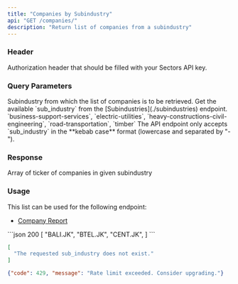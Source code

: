 ```yaml
---
title: "Companies by Subindustry"
api: "GET /companies/"
description: "Return list of companies from a subindustry"
---
```


### Header

<ParamField header="Authorization" type="string" required>
  Authorization header that should be filled with your Sectors API key.
</ParamField>

### Query Parameters

<ParamField query="sub_industry" type="string" initialValue="timber" required>
  Subindustry from which the list of companies is to be retrieved.
  <AccordionGroup>
    <Accordion title="Get the available sub_industry">
      Get the available `sub_industry` from the [Subindustries](./subindustries)
      endpoint.
    </Accordion>
    <Accordion title="Examples of the sub_industry">
      `business-support-services`, `electric-utilities`,
      `heavy-constructions-civil-engineering`, `road-transportation`, `timber`
    </Accordion>
    <Accordion title="Format">
      The API endpoint only accepts `sub_industry` in the **kebab case** format
      (lowercase and separated by "-").
    </Accordion>
  </AccordionGroup>
</ParamField>

### Response

<ResponseField name="payload" type="string[]" required>
  Array of ticker of companies in given subindustry
</ResponseField>

### Usage

This list can be used for the following endpoint:

- [Company Report](../report/company)

<ResponseExample>
```json 200
[
  "BALI.JK",
  "BTEL.JK",
  "CENT.JK",
]
```

```json 400
[
  "The requested sub_industry does not exist."
]
```

```json 429
{"code": 429, "message": "Rate limit exceeded. Consider upgrading."}
```
</ResponseExample>